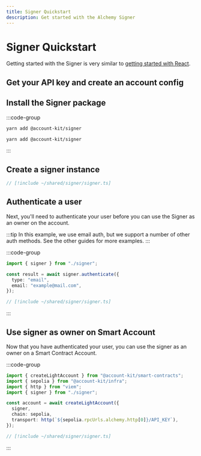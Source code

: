 ```yaml
---
title: Signer Quickstart
description: Get started with the Alchemy Signer
---
```



# Signer Quickstart

Getting started with the Signer is very similar to [getting started with React](/react/quickstart).

## Get your API key and create an account config

<GetApiKeysSnippet />

## Install the Signer package

:::code-group

```bash [yarn]
yarn add @account-kit/signer
```

```bash [npm]
yarn add @account-kit/signer
```

:::

## Create a signer instance

```ts twoslash
// [!include ~/shared/signer/signer.ts]
```

## Authenticate a user

Next, you'll need to authenticate your user before you can use the Signer as an owner on the account.

:::tip
In this example, we use email auth, but we support a number of other auth methods. See the other guides for more examples.
:::

:::code-group

```ts twoslash [example.ts]
import { signer } from "./signer";

const result = await signer.authenticate({
  type: "email",
  email: "example@mail.com",
});
```

```ts twoslash [signer] filename="signer.ts"
// [!include ~/shared/signer/signer.ts]
```

:::

## Use signer as owner on Smart Account

Now that you have authenticated your user, you can use the signer as an owner on a Smart Contract Account.

:::code-group

```ts twoslash [example.ts]
import { createLightAccount } from "@account-kit/smart-contracts";
import { sepolia } from "@account-kit/infra";
import { http } from "viem";
import { signer } from "./signer";

const account = await createLightAccount({
  signer,
  chain: sepolia,
  transport: http(`${sepolia.rpcUrls.alchemy.http[0]}/API_KEY`),
});
```

```ts twoslash [signer] filename="signer.ts"
// [!include ~/shared/signer/signer.ts]
```

:::
